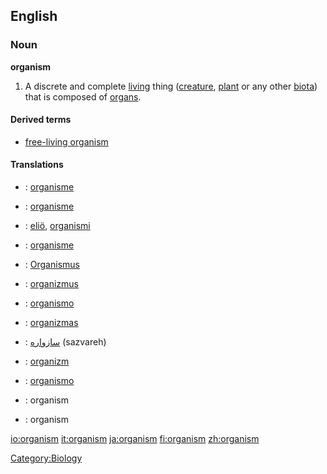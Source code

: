 ==English==

=== Noun ===
'''organism'''
#A discrete and complete [[living]] thing ([[creature]], [[plant]] or any other [[biota]]) that is composed of [[organ]]s.

====Derived terms====
* [[free-living organism]]

====Translations====
{{top}}
*{{da}}: [[organisme]] {{c}}
*{{nl}}: [[organisme]] {{n}}
*{{fi}}: [[eliö]], [[organismi]]
*{{fr}}: [[organisme]] {{m}}
*{{de}}: [[Organismus]] {{m}}
*{{hu}}: [[organizmus]]
*{{ia}}: [[organismo]]
{{mid}}
*{{lt}}: [[organizmas]] {{m}}
*{{fa}}: [[سازواره]] (sazvareh)
*{{pl}}: [[organizm]] {{m}}
*{{pt}}: [[organismo]] {{m}}
*{{ro}}: organism {{n}}
*{{sv}}: organism {{c}}
{{bottom}}
[[Category:Biology]]

[[io:organism]]
[[it:organism]]
[[ja:organism]]
[[fi:organism]]
[[zh:organism]]